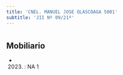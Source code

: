 ```yaml
---
title: 'CNEL. MANUEL JOSE OLASCOAGA 5001'
subtitle: 'JII Nº 09/21º'
---
```


#


## Mobiliario

*  (2023) : NA 1 



